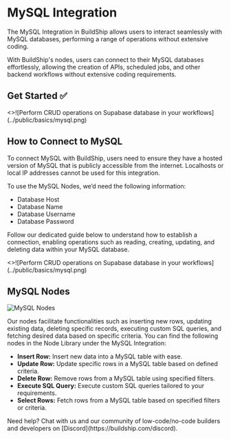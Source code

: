 # MySQL Integration


The MySQL Integration in BuildShip allows users to interact seamlessly with MySQL databases, performing a range of
operations without extensive coding.

With BuildShip's nodes, users can connect to their MySQL databases effortlessly, allowing the creation of APIs,
scheduled jobs, and other backend workflows without extensive coding requirements.

## Get Started ✅

<Cards num={3}>
  <Card image title='Perform CRUD operations on MySQL database' href='./tutorials/mysql-crud'>
    <>![Perform CRUD operations on Supabase database in your workflows](../public/basics/mysql.png)</>
  </Card>
</Cards>

## How to Connect to MySQL

To connect MySQL with BuildShip, users need to ensure they have a hosted version of MySQL that is publicly accessible
from the internet. Localhosts or local IP addresses cannot be used for this integration.

To use the MySQL Nodes, we’d need the following information:

- Database Host
- Database Name
- Database Username
- Database Password

Follow our dedicated guide below to understand how to establish a connection, enabling operations such as reading,
creating, updating, and deleting data within your MySQL database.

<Cards num={1}>
  <Card
    image
    arrow
    title='Perform CRUD operations on MySQL database in your workflows'
    href='./tutorials/supabase-crud'
  >
    <>![Perform CRUD operations on Supabase database in your workflows](../public/basics/mysql.png)</>
  </Card>
</Cards>

## MySQL Nodes

<Image src={mysql1} alt='MySQL Nodes' width={1200} />

Our nodes facilitate functionalities such as inserting new rows, updating existing data, deleting specific records,
executing custom SQL queries, and fetching desired data based on specific criteria. You can find the following nodes in
the Node Library under the MySQL Integration:

- **Insert Row:** Insert new data into a MySQL table with ease.
- **Update Row:** Update specific rows in a MySQL table based on defined criteria.
- **Delete Row:** Remove rows from a MySQL table using specified filters.
- **Execute SQL Query:** Execute custom SQL queries tailored to your requirements.
- **Select Rows:** Fetch rows from a MySQL table based on specified filters or criteria.

<Callout emoji='🙋🏻'>
  Need help? Chat with us and our community of low-code/no-code builders and developers on
  [Discord](https://buildship.com/discord).
</Callout>
